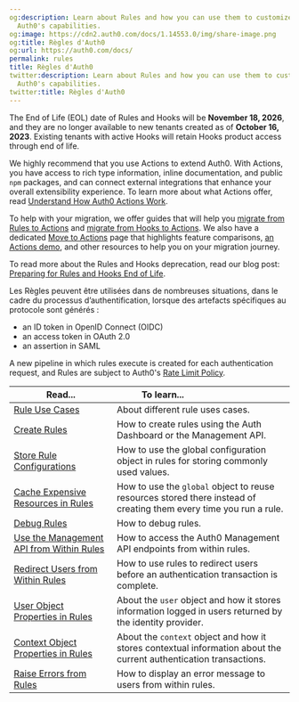```yaml
---
og:description: Learn about Rules and how you can use them to customize and extend
  Auth0's capabilities.
og:image: https://cdn2.auth0.com/docs/1.14553.0/img/share-image.png
og:title: Règles d'Auth0
og:url: https://auth0.com/docs/
permalink: rules
title: Règles d'Auth0
twitter:description: Learn about Rules and how you can use them to customize and extend
  Auth0's capabilities.
twitter:title: Règles d'Auth0
---
```


<Warning>

The End of Life (EOL) date of Rules and Hooks will be **November 18, 2026**, and they are no longer available to new tenants created as of **October 16, 2023**. Existing tenants with active Hooks will retain Hooks product access through end of life.

We highly recommend that you use Actions to extend Auth0. With Actions, you have access to rich type information, inline documentation, and public `npm` packages, and can connect external integrations that enhance your overall extensibility experience. To learn more about what Actions offer, read [Understand How Auth0 Actions Work](/docs/customize/actions/actions-overview).

To help with your migration, we offer guides that will help you [migrate from Rules to Actions](/docs/customize/actions/migrate/migrate-from-rules-to-actions) and [migrate from Hooks to Actions](/docs/customize/actions/migrate/migrate-from-hooks-to-actions). We also have a dedicated [Move to Actions](https://auth0.com/extensibility/movetoactions) page that highlights feature comparisons, [an Actions demo](https://www.youtube.com/watch?v=UesFSY1klrI), and other resources to help you on your migration journey.

To read more about the Rules and Hooks deprecation, read our blog post: [Preparing for Rules and Hooks End of Life](https://auth0.com/blog/preparing-for-rules-and-hooks-end-of-life/).

</Warning>

Les Règles peuvent être utilisées dans de nombreuses situations, dans le cadre du processus d’authentification, lorsque des artefacts spécifiques au protocole sont générés :

* an <Tooltip tip="ID Token: Credential meant for the client itself, rather than for accessing a resource." cta="View Glossary" href="/docs/glossary?term=ID+token">ID token</Tooltip> in <Tooltip tip="ID Token: Credential meant for the client itself, rather than for accessing a resource." cta="View Glossary" href="/docs/glossary?term=OpenID">OpenID</Tooltip> Connect (OIDC)
* an <Tooltip tip="Access Token: Authorization credential, in the form of an opaque string or JWT, used to access an API." cta="View Glossary" href="/docs/glossary?term=access+token">access token</Tooltip> in <Tooltip tip="Access Token: Authorization credential, in the form of an opaque string or JWT, used to access an API." cta="View Glossary" href="/docs/glossary?term=OAuth+2.0">OAuth 2.0</Tooltip>
* an assertion in <Tooltip tip="Security Assertion Markup Language (SAML): Standardized protocol allowing two parties to exchange authentication information without a password." cta="View Glossary" href="/docs/glossary?term=SAML">SAML</Tooltip>

A new pipeline in which rules execute is created for each authentication request, and Rules are subject to Auth0's [Rate Limit Policy](/docs/troubleshoot/customer-support/operational-policies/rate-limit-policy).

<table class="table"><thead>
<tr>
<th><strong>Read...</strong></th>
<th><strong>To learn...</strong>                                </th>
</tr>
</thead>
<tbody>
<tr>
<td><a href="/docs/customize/actions/use-cases">Rule Use Cases</a></td>
<td>About different rule uses cases.</td>
</tr>
<tr>
<td><a href="/docs/customize/rules/create-rules">Create Rules</a></td>
<td>How to create rules using the Auth Dashboard or the Management API.</td>
</tr>
<tr>
<td><a href="/docs/customize/rules/configuration">Store Rule Configurations</a></td>
<td>How to use the global configuration object in rules for storing commonly used values.</td>
</tr>
<tr>
<td><a href="/docs/customize/rules/cache-resources">Cache Expensive Resources in Rules</a></td>
<td>How to use the <code>global</code> object to reuse resources stored there instead of creating them every time you run a rule.</td>
</tr>
<tr>
<td><a href="/docs/customize/rules/debug-rules">Debug Rules</a></td>
<td>How to debug rules.</td>
</tr>
<tr>
<td><a href="/docs/customize/rules/use-management-api">Use the Management API from Within Rules</a></td>
<td>How to access the Auth0 Management API endpoints from within rules.</td>
</tr>
<tr>
<td><a href="/docs/customize/rules/redirect-users">Redirect Users from Within Rules</a></td>
<td>How to use rules to redirect users before an authentication transaction is complete.</td>
</tr>
<tr>
<td><a href="/docs/customize/rules/user-object-in-rules">User Object Properties in Rules</a></td>
<td>About the <code>user</code> object and how it stores information logged in users returned by the identity provider.</td>
</tr>
<tr>
<td><a href="/docs/customize/rules/context-object">Context Object Properties in Rules</a></td>
<td>About the <code>context</code> object and how it stores contextual information about the current authentication transactions.</td>
</tr>
<tr>
<td><a href="/docs/customize/rules/raise-errors-from-rules">Raise Errors from Rules</a></td>
<td>How to display an error message to users from within rules.</td>
</tr>
</tbody>
</table>